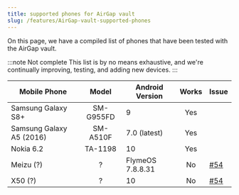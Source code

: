 ```yaml
---
title: supported phones for AirGap vault
slug: /features/AirGap-vault-supported-phones
---
```



On this page, we have a compiled list of phones that have been tested with the AirGap vault.

:::note Not complete
This list is by no means exhaustive, and we're continually improving, testing, and adding new devices.
:::

| Mobile Phone              | Model           | Android Version         | Works   | Issue                                                          |
| ------------------------- |:---------------:| ------------------------| :-----: | -------------------------------------------------------------- |
| Samsung Galaxy S8+        | SM-G955FD       | 9                       |  Yes    |                                                                |
| Samsung Galaxy A5 (2016)  | SM-A510F        | 7.0 (latest)            |  Yes    |                                                                |
| Nokia 6.2                 | TA-1198         | 10                      |  Yes    |                                                                |
| Meizu (?)                 | ?               | FlymeOS 7.8.8.31        |  No     |  [#54](https://github.com/airgap-it/airgap-vault/issues/58)    |
| X50 (?)                   | ?               | 10                      |  No     |  [#54](https://github.com/airgap-it/airgap-vault/issues/58)    |
